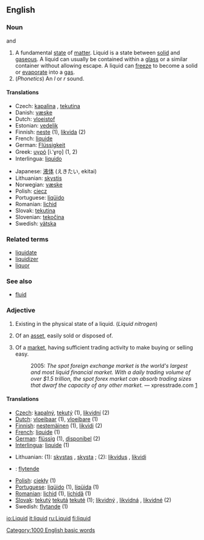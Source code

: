 ==English==

===Noun===
{{en-noun-reg}}  {{countable}} and {{uncountable}}

#A fundamental [[state]] of [[matter]].  Liquid is a state between [[solid]] and [[gaseous]].  A liquid can usually be contained within a [[glass]] or a similar container without allowing escape.  A liquid can [[freeze]] to become a solid or [[evaporate]] into a [[gas]].
#(''Phonetics'') An ''l'' or ''r'' sound.

====Translations====
{{top}}
*Czech: [[kapalina]] {{f}}, [[tekutina]] {{f}}
*Danish: [[væske]] {{c}}
*Dutch: [[vloeistof]] {{f}}
*Estonian: [[vedelik]]
*Finnish: [[neste]] (1), [[likvida]] (2)
*French: [[liquide]] {{m}}
*German: [[Flüssigkeit]] {{f}}
*Greek: [[υγρό]] [i.ˈɣro̞] {{f}} (1, 2)
*Interlingua: [[liquido]]
{{mid}}
*Japanese: [[液体]] (えきたい, ekitai)
*Lithuanian: [[skystis]] {{m}}
*Norwegian: [[væske]] {{f}}
*Polish: [[ciecz]] {{f}}
*Portuguese: [[líqüido]] {{m}}
*Romanian: [[lichid]] {{n}}
*Slovak: [[tekutina]] {{f}}
*Slovenian: [[tekočina]] {{f}}
*Swedish: [[vätska]]
{{bottom}}

===Related terms===
*[[liquidate]]
*[[liquidizer]]
*[[liquor]]

===See also===
*[[fluid]]

===Adjective===
{{en-adj-more-most}}

#Existing in the physical state of a liquid.  (''Liquid nitrogen'')
# {{finance}} Of an [[asset]], easily sold or disposed of.
# {{finance}} Of a [[market]], having sufficient trading activity to make buying or selling easy.
#: 2005: ''The spot foreign exchange market is the world's largest and most liquid financial market. With a daily trading volume of over $1.5 trillion, the spot forex market can absorb trading sizes that dwarf the capacity of any other market.'' &mdash; xpresstrade.com [http://www.xpresstrade.com/24hour_liquidity.html]
====Translations====
{{top}}
*[[Czech]]: [[kapalný]], [[tekutý]] (1), [[likvidní]] (2)
*[[Dutch]]: [[vloeibaar]] (1), [[vloeibare]] (1)
*[[Finnish]]: [[nestemäinen]] (1), [[likvidi]] (2)
*[[French]]: [[liquide]] {{m}} {{f}} (1)
*[[German]]: [[flüssig]] (1), [[disponibel]] (2)
*[[Interlingua]]: [[liquide]] (1)
{{mid}}
*Lithuanian: (1): [[skystas]] {{m}}, [[skysta]] {{f}}; (2): [[likvidus]] {{m}}, [[likvidi]] {{f}}
* {{no}} : [[flytende]]
*[[Polish]]: [[ciekły]] {{m}} (1)
*[[Portuguese]]: [[líqüido]] {{m}} (1), [[líqüida]] {{f}} (1)
*[[Romanian]]: [[lichid]] {{m}} (1), [[lichidă]] {{f}} (1)
*[[Slovak]]: [[tekutý]] {{m}} [[tekutá]] {{f}} [[tekuté]] {{n}} (1); [[likvidný]] {{m}}, [[likvidná]] {{f}}, [[likvidné]] {{n}} (2)
*Swedish: [[flytande]] (1)
{{bottom}}

[[Category:1000 English basic words]]
[[io:Liquid]]
[[it:liquid]]
[[ru:Liquid]]
[[fi:liquid]]